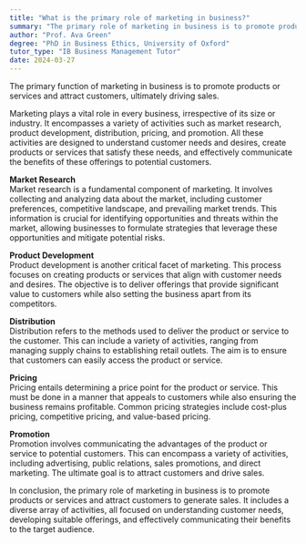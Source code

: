 ```yaml
---
title: "What is the primary role of marketing in business?"
summary: "The primary role of marketing in business is to promote products or services and attract customers to generate sales."
author: "Prof. Ava Green"
degree: "PhD in Business Ethics, University of Oxford"
tutor_type: "IB Business Management Tutor"
date: 2024-03-27
---
```


The primary function of marketing in business is to promote products or services and attract customers, ultimately driving sales.

Marketing plays a vital role in every business, irrespective of its size or industry. It encompasses a variety of activities such as market research, product development, distribution, pricing, and promotion. All these activities are designed to understand customer needs and desires, create products or services that satisfy these needs, and effectively communicate the benefits of these offerings to potential customers.

**Market Research**  
Market research is a fundamental component of marketing. It involves collecting and analyzing data about the market, including customer preferences, competitive landscape, and prevailing market trends. This information is crucial for identifying opportunities and threats within the market, allowing businesses to formulate strategies that leverage these opportunities and mitigate potential risks.

**Product Development**  
Product development is another critical facet of marketing. This process focuses on creating products or services that align with customer needs and desires. The objective is to deliver offerings that provide significant value to customers while also setting the business apart from its competitors.

**Distribution**  
Distribution refers to the methods used to deliver the product or service to the customer. This can include a variety of activities, ranging from managing supply chains to establishing retail outlets. The aim is to ensure that customers can easily access the product or service.

**Pricing**  
Pricing entails determining a price point for the product or service. This must be done in a manner that appeals to customers while also ensuring the business remains profitable. Common pricing strategies include cost-plus pricing, competitive pricing, and value-based pricing.

**Promotion**  
Promotion involves communicating the advantages of the product or service to potential customers. This can encompass a variety of activities, including advertising, public relations, sales promotions, and direct marketing. The ultimate goal is to attract customers and drive sales.

In conclusion, the primary role of marketing in business is to promote products or services and attract customers to generate sales. It includes a diverse array of activities, all focused on understanding customer needs, developing suitable offerings, and effectively communicating their benefits to the target audience.
    